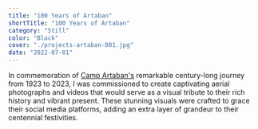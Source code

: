 ```yaml
---
title: "100 Years of Artaban"
shortTitle: "100 Years of Artaban"
category: "Still"
color: "Black"
cover: "./projects-artaban-001.jpg"
date: "2022-07-01"
---
```


In commemoration of [Camp Artaban's](https://www.campartaban.com/artaban-100 "Camp Artaban's") remarkable century-long journey from 1923 to 2023, I was commissioned to create captivating aerial photographs and videos that would serve as a visual tribute to their rich history and vibrant present. These stunning visuals were crafted to grace their social media platforms, adding an extra layer of grandeur to their centennial festivities.
